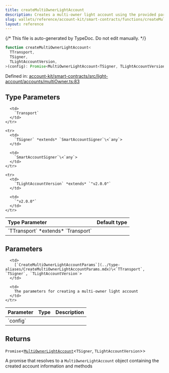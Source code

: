 ```yaml
---
title: createMultiOwnerLightAccount
description: Creates a multi-owner light account using the provided parameters, including transport, chain, signer, initialization code, version, account address, factory address, salt, and owners. Ensures the owners list is deduplicated, ordered, and valid.
slug: wallets/reference/account-kit/smart-contracts/functions/createMultiOwnerLightAccount
layout: reference
---
```


{/* This file is auto-generated by TypeDoc. Do not edit manually. */}

```ts
function createMultiOwnerLightAccount<
  TTransport,
  TSigner,
  TLightAccountVersion,
>(config): Promise<MultiOwnerLightAccount<TSigner, TLightAccountVersion>>;
```

Defined in: [account-kit/smart-contracts/src/light-account/accounts/multiOwner.ts:83](https://github.com/alchemyplatform/aa-sdk/blob/153785ddc87beb160382c2bae7dbafa4a66ade9a/account-kit/smart-contracts/src/light-account/accounts/multiOwner.ts#L83)

## Type Parameters

<table>
  <thead>
    <tr>
      <th align="left">Type Parameter</th>
      <th align="left">Default type</th>
    </tr>
  </thead>

  <tbody>
    <tr>
      <td>
        `TTransport` *extends* `Transport`
      </td>

      <td>
        `Transport`
      </td>
    </tr>

    <tr>
      <td>
        `TSigner` *extends* `SmartAccountSigner`\<`any`>
      </td>

      <td>
        `SmartAccountSigner`\<`any`>
      </td>
    </tr>

    <tr>
      <td>
        `TLightAccountVersion` *extends* `"v2.0.0"`
      </td>

      <td>
        `"v2.0.0"`
      </td>
    </tr>

  </tbody>
</table>

## Parameters

<table>
  <thead>
    <tr>
      <th align="left">Parameter</th>
      <th align="left">Type</th>
      <th align="left">Description</th>
    </tr>
  </thead>

  <tbody>
    <tr>
      <td>
        `config`
      </td>

      <td>
        [`CreateMultiOwnerLightAccountParams`](../type-aliases/CreateMultiOwnerLightAccountParams.mdx)\<`TTransport`, `TSigner`, `TLightAccountVersion`>
      </td>

      <td>
        The parameters for creating a multi-owner light account
      </td>
    </tr>

  </tbody>
</table>

## Returns

`Promise`\<[`MultiOwnerLightAccount`](../type-aliases/MultiOwnerLightAccount.mdx)\<`TSigner`, `TLightAccountVersion`>>

A promise that resolves to a `MultiOwnerLightAccount` object containing the created account information and methods
